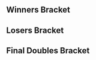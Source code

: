 {{DISPLAYTITLE:Kings of the North V: Doubles Bracket}}{{tabs static
|name1=Overview
|link1=Kings of the North/V
|name2=Singles Bracket
|link2=Kings of the North/V/Singles Bracket
|name3=Doubles Bracket
|link3=Kings of the North/V/Doubles Bracket
|This=3
}}
==Winners Bracket==
{{64DEDoublesWBracketA
|column-width=160
<!-- ROUND 1 -->
|r1m1t1p1=Prince Abu |r1m1t1p1flag=us
|r1m1t1p2=Professor Pro |r1m1t1p2flag=gb |r1m1t1score={{win}}
|r1m1t2p1=Bye |r1m1t2p1flag=
|r1m1t2p2=Bye |r1m1t2p2flag= |r1m1t2score=
|r1m1win=1

|r1m2t1p1=Quigs |r1m2t1p1flag=us
|r1m2t1p2=JamTheMaster |r1m2t1p2flag=us |r1m2t1score=0
|r1m2t2p1=Yankee |r1m2t2p1flag=us
|r1m2t2p2=Mattan |r1m2t2p2flag=us |r1m2t2score=2
|r1m2win=2

|r1m3t1p1=Hatboss |r1m3t1p1flag=us
|r1m3t1p2=Dairy |r1m3t1p2flag=us |r1m3t1score=2
|r1m3t2p1=Dickey |r1m3t2p1flag=us
|r1m3t2p2=JLF |r1m3t2p2flag=us |r1m3t2score=0
|r1m3win=1

|r1m4t1p1=Maverick |r1m4t1p1flag=us
|r1m4t1p2=Halkettraz |r1m4t1p2flag=us |r1m4t1score={{win}}
|r1m4t2p1=anabanana |r1m4t2p1flag=us
|r1m4t2p2=Goya Beans X |r1m4t2p2flag=us |r1m4t2score=DQ
|r1m4win=1

|r1m5t1p1=Mundungu |r1m5t1p1flag=us
|r1m5t1p2=peaches |r1m5t1p2flag=us |r1m5t1score={{win}}
|r1m5t2p1=Bye |r1m5t2p1flag=
|r1m5t2p2=Bye |r1m5t2p2flag= |r1m5t2score=
|r1m5win=1

|r1m6t1p1=CrossfadingRage |r1m6t1p1flag=us
|r1m6t1p2=Dannx |r1m6t1p2flag=us |r1m6t1score=2
|r1m6t2p1=Griff The Jiff |r1m6t2p1flag=us
|r1m6t2p2=PizzaProp |r1m6t2p2flag=us |r1m6t2score=0
|r1m6win=1

|r1m7t1p1=Hyunnies |r1m7t1p1flag=us
|r1m7t1p2=Eggy |r1m7t1p2flag=us |r1m7t1score={{win}}
|r1m7t2p1=Bye |r1m7t2p1flag=
|r1m7t2p2=Bye |r1m7t2p2flag= |r1m7t2score=
|r1m7win=1

|r1m8t1p1=Ferriswheel |r1m8t1p1flag=us
|r1m8t1p2=Fooly |r1m8t1p2flag=us |r1m8t1score=DQ
|r1m8t2p1=Tobi |r1m8t2p1flag=us
|r1m8t2p2=Condor |r1m8t2p2flag=us |r1m8t2score={{win}}
|r1m8win=2

|r1m9t1p1=Triple R |r1m9t1p1flag=us
|r1m9t1p2=AbsentPage |r1m9t1p2flag=us |r1m9t1score={{win}}
|r1m9t2p1=Bye |r1m9t2p1flag=
|r1m9t2p2=Bye |r1m9t2p2flag= |r1m9t2score=
|r1m9win=1

|r1m10t1p1=Gerby |r1m10t1p1flag=us
|r1m10t1p2=Moros |r1m10t1p2flag=us |r1m10t1score=0
|r1m10t2p1=Jobes |r1m10t2p1flag=us
|r1m10t2p2=BPhan |r1m10t2p2flag=us |r1m10t2score=2
|r1m10win=2

|r1m11t1p1=Jon$ |r1m11t1p1flag=us
|r1m11t1p2=Marriott Moy |r1m11t1p2flag=us |r1m11t1score=2
|r1m11t2p1=Free Inui |r1m11t2p1flag=us
|r1m11t2p2=Jorge |r1m11t2p2flag=us |r1m11t2score=1
|r1m11win=1

|r1m12t1p1=Flashburn 117 |r1m12t1p1flag=us
|r1m12t1p2=ZiG |r1m12t1p2flag=us |r1m12t1score=0
|r1m12t2p1=G1ft v2.0 |r1m12t2p1flag=us
|r1m12t2p2=FoxCapacitor |r1m12t2p2flag=us |r1m12t2score=2
|r1m12win=2

|r1m13t1p1=Scythe |r1m13t1p1flag=us
|r1m13t1p2=Sago |r1m13t1p2flag=us |r1m13t1score={{win}}
|r1m13t2p1=Bye |r1m13t2p1flag=
|r1m13t2p2=Bye |r1m13t2p2flag= |r1m13t2score=
|r1m13win=1

|r1m14t1p1=Danil |r1m14t1p1flag=us
|r1m14t1p2=Poskii |r1m14t1p2flag=us |r1m14t1score=0
|r1m14t2p1=mattmog |r1m14t2p1flag=us
|r1m14t2p2=100 Grand |r1m14t2p2flag=us |r1m14t2score=2
|r1m14win=2

|r1m15t1p1=Nox |r1m15t1p1flag=us
|r1m15t1p2=Jacky |r1m15t1p2flag=us |r1m15t1score=2
|r1m15t2p1=Omen |r1m15t2p1flag=us
|r1m15t2p2=Orange |r1m15t2p2flag=us |r1m15t2score=1
|r1m15win=1

|r1m16t1p1=Ellis |r1m16t1p1flag=us
|r1m16t1p2=DER_HUND |r1m16t1p2flag=us |r1m16t1score=2
|r1m16t2p1=Fluffyowl |r1m16t2p1flag=us
|r1m16t2p2=Dooma |r1m16t2p2flag=us |r1m16t2score=0
|r1m16win=1

|r1m17t1p1=Kels |r1m17t1p1flag=us
|r1m17t1p2=Vro |r1m17t1p2flag=us |r1m17t1score={{win}}
|r1m17t2p1=Bye |r1m17t2p1flag=
|r1m17t2p2=Bye |r1m17t2p2flag= |r1m17t2score=
|r1m17win=1

|r1m18t1p1=4Nia |r1m18t1p1flag=us
|r1m18t1p2=Triple3eres |r1m18t1p2flag= |r1m18t1score=0
|r1m18t2p1=ALLPR0 |r1m18t2p1flag=us
|r1m18t2p2=The1stSon |r1m18t2p2flag=us |r1m18t2score=2
|r1m18win=2

|r1m19t1p1=Butt Zone |r1m19t1p1flag=us
|r1m19t1p2=Fluid |r1m19t1p2flag=us |r1m19t1score=2
|r1m19t2p1=Red Ryu |r1m19t2p1flag=us
|r1m19t2p2=Nuhuh |r1m19t2p2flag=us |r1m19t2score=0
|r1m19win=1

|r1m20t1p1=High-C |r1m20t1p1flag=us
|r1m20t1p2=ASL |r1m20t1p2flag=us |r1m20t1score=2
|r1m20t2p1=Hasu |r1m20t2p1flag=us
|r1m20t2p2=Books |r1m20t2p2flag=us |r1m20t2score=0
|r1m20win=1

|r1m21t1p1=Knubs. |r1m21t1p1flag=us
|r1m21t1p2=Azzu |r1m21t1p2flag=us |r1m21t1score={{win}}
|r1m21t2p1=Bye |r1m21t2p1flag=
|r1m21t2p2=Bye |r1m21t2p2flag= |r1m21t2score=
|r1m21win=1

|r1m22t1p1=ThisSideDown |r1m22t1p1flag=us
|r1m22t1p2=Grasshoppa |r1m22t1p2flag=us |r1m22t1score=2
|r1m22t2p1=Kendrick |r1m22t2p1flag=us
|r1m22t2p2=Zen |r1m22t2p2flag=us |r1m22t2score=0
|r1m22win=1

|r1m23t1p1=Sveet |r1m23t1p1flag=us
|r1m23t1p2=Hindawg |r1m23t1p2flag=us |r1m23t1score=2
|r1m23t2p1=Spence |r1m23t2p1flag=us
|r1m23t2p2=Simple |r1m23t2p2flag=us |r1m23t2score=0
|r1m23win=1

|r1m24t1p1=Gundersen |r1m24t1p1flag=us
|r1m24t1p2=Deegs |r1m24t1p2flag=us |r1m24t1score=2
|r1m24t2p1=SuperMrJMT |r1m24t2p1flag=us
|r1m24t2p2=Pvtches |r1m24t2p2flag=us |r1m24t2score=0
|r1m24win=1

|r1m25t1p1=Drephen |r1m25t1p1flag=us
|r1m25t1p2=ORLY |r1m25t1p2flag=us |r1m25t1score={{win}}
|r1m25t2p1=Bye |r1m25t2p1flag=
|r1m25t2p2=Bye |r1m25t2p2flag= |r1m25t2score=
|r1m25win=1

|r1m26t1p1=Mo$ |r1m26t1p1flag=us
|r1m26t1p2=The Almighty |r1m26t1p2flag=us |r1m26t1score=2
|r1m26t2p1=Red Sheik |r1m26t2p1flag=us
|r1m26t2p2=Bambi |r1m26t2p2flag=us |r1m26t2score=0
|r1m26win=1

|r1m27t1p1=Dirtboy |r1m27t1p1flag=us
|r1m27t1p2=Lucy |r1m27t1p2flag=us |r1m27t1score=2
|r1m27t2p1=Deuceswild21 |r1m27t2p1flag=us
|r1m27t2p2=ChickenNuggetz |r1m27t2p2flag=us |r1m27t2score=0
|r1m27win=1

|r1m28t1p1=Cube |r1m28t1p1flag=us
|r1m28t1p2=Quaz |r1m28t1p2flag=us |r1m28t1score=2
|r1m28t2p1=Poonpounder |r1m28t2p1flag=us
|r1m28t2p2=CBG |r1m28t2p2flag=us |r1m28t2score=0
|r1m28win=1

|r1m29t1p1=MT |r1m29t1p1flag=us
|r1m29t1p2=Jozi |r1m29t1p2flag=us |r1m29t1score={{win}}
|r1m29t2p1=Bye |r1m29t2p1flag=
|r1m29t2p2=Bye |r1m29t2p2flag= |r1m29t2score=
|r1m29win=1

|r1m30t1p1=Unsure |r1m30t1p1flag=us
|r1m30t1p2=Buttons |r1m30t1p2flag=us |r1m30t1score=2
|r1m30t2p1=Rappster |r1m30t2p1flag=us
|r1m30t2p2=JimBob |r1m30t2p2flag=us |r1m30t2score=0
|r1m30win=1

|r1m31t1p1=Blendtec |r1m31t1p1flag=us
|r1m31t1p2=shabo |r1m31t1p2flag=us |r1m31t1score=2
|r1m31t2p1=Bevan |r1m31t2p1flag=us
|r1m31t2p2=Yeet |r1m31t2p2flag=us |r1m31t2score=0
|r1m31win=1

|r1m32t1p1=Sothe |r1m32t1p1flag=us
|r1m32t1p2=Zeal |r1m32t1p2flag=us |r1m32t1score=2
|r1m32t2p1=Rannulf |r1m32t2p1flag=us
|r1m32t2p2=MrAmoon |r1m32t2p2flag=us |r1m32t2score=1
|r1m32win=1

<!-- ROUND 2 -->
|r2m1t1p1=Prince Abu |r2m1t1p1flag=us
|r2m1t1p2=Professor Pro |r2m1t1p2flag=gb |r2m1t1score=2
|r2m1t2p1=Yankee |r2m1t2p1flag=us
|r2m1t2p2=Mattan |r2m1t2p2flag=us |r2m1t2score=0
|r2m1win=1
|r2m1t1p1char1=jigglypuff |r2m1t1p1stock1=2 |r2m1t1p2char1=fox |r2m1t1p2stock1=2
|r2m1t2p1char1=fox |r2m1t2p1stock1=0 |r2m1t2p2char1=ganon |r2m1t2p2stock1=0 |r2m1win1=1 |r2m1stage1=Pokémon Stadium
|r2m1t1p1char2=jigglypuff |r2m1t1p1stock2=1 |r2m1t1p2char2=fox |r2m1t1p2stock2=2
|r2m1t2p1char2=fox |r2m1t2p1stock2=0 |r2m1t2p2char2=ganon |r2m1t2p2stock2=0 |r2m1win2=1 |r2m1stage2=Final Destination
|r2m1details={{BracketMatchDetails|preview=|lrthread=|interview=|recap=|comment=|live=|vod=https://youtu.be/P4opoGp56OA}}

|r2m2t1p1=Hatboss |r2m2t1p1flag=us
|r2m2t1p2=Dairy |r2m2t1p2flag=us |r2m2t1score=2
|r2m2t2p1=Maverick |r2m2t2p1flag=us
|r2m2t2p2=Halkettraz |r2m2t2p2flag=us |r2m2t2score=1
|r2m2win=1

|r2m3t1p1=Mundungu |r2m3t1p1flag=us
|r2m3t1p2=peaches |r2m3t1p2flag=us |r2m3t1score=0
|r2m3t2p1=CrossfadingRage |r2m3t2p1flag=us
|r2m3t2p2=Dannx |r2m3t2p2flag=us |r2m3t2score=2
|r2m3win=2

|r2m4t1p1=Hyunnies |r2m4t1p1flag=us
|r2m4t1p2=Eggy |r2m4t1p2flag=us |r2m4t1score=DQ
|r2m4t2p1=Tobi |r2m4t2p1flag=us
|r2m4t2p2=Condor |r2m4t2p2flag=us |r2m4t2score={{win}}
|r2m4win=2

|r2m5t1p1=Triple R |r2m5t1p1flag=us
|r2m5t1p2=AbsentPage |r2m5t1p2flag=us |r2m5t1score=2
|r2m5t2p1=Jobes |r2m5t2p1flag=us
|r2m5t2p2=BPhan |r2m5t2p2flag=us |r2m5t2score=0
|r2m5win=1

|r2m6t1p1=Jon$ |r2m6t1p1flag=us
|r2m6t1p2=Marriott Moy |r2m6t1p2flag=us |r2m6t1score=1
|r2m6t2p1=G1ft v2.0 |r2m6t2p1flag=us
|r2m6t2p2=FoxCapacitor |r2m6t2p2flag=us |r2m6t2score=2
|r2m6win=2

|r2m7t1p1=Scythe |r2m7t1p1flag=us
|r2m7t1p2=Sago |r2m7t1p2flag=us |r2m7t1score=2
|r2m7t2p1=mattmog |r2m7t2p1flag=us
|r2m7t2p2=100 Grand |r2m7t2p2flag=us |r2m7t2score=0
|r2m7win=1

|r2m8t1p1=Nox |r2m8t1p1flag=us
|r2m8t1p2=Jacky |r2m8t1p2flag=us |r2m8t1score=2
|r2m8t2p1=Ellis |r2m8t2p1flag=us
|r2m8t2p2=DER_HUND |r2m8t2p2flag=us |r2m8t2score=1
|r2m8win=1

|r2m9t1p1=Kels |r2m9t1p1flag=us
|r2m9t1p2=Vro |r2m9t1p2flag=us |r2m9t1score=2
|r2m9t2p1=ALLPR0 |r2m9t2p1flag=us
|r2m9t2p2=The1stSon |r2m9t2p2flag=us |r2m9t2score=0
|r2m9win=1

|r2m10t1p1=Butt Zone |r2m10t1p1flag=us
|r2m10t1p2=Fluid |r2m10t1p2flag=us |r2m10t1score=2
|r2m10t2p1=High-C |r2m10t2p1flag=us
|r2m10t2p2=ASL |r2m10t2p2flag=us |r2m10t2score=1
|r2m10win=1

|r2m11t1p1=Knubs. |r2m11t1p1flag=us
|r2m11t1p2=Azzu |r2m11t1p2flag=us |r2m11t1score=2
|r2m11t2p1=ThisSideDown |r2m11t2p1flag=us
|r2m11t2p2=Grasshoppa |r2m11t2p2flag=us |r2m11t2score=1
|r2m11win=1

|r2m12t1p1=Sveet |r2m12t1p1flag=us
|r2m12t1p2=Hindawg |r2m12t1p2flag=us |r2m12t1score=1
|r2m12t2p1=Gundersen |r2m12t2p1flag=us
|r2m12t2p2=Deegs |r2m12t2p2flag=us |r2m12t2score=2
|r2m12win=2

|r2m13t1p1=Drephen |r2m13t1p1flag=us
|r2m13t1p2=ORLY |r2m13t1p2flag=us |r2m13t1score=2
|r2m13t2p1=Mo$ |r2m13t2p1flag=us
|r2m13t2p2=The Almighty |r2m13t2p2flag=us |r2m13t2score=0
|r2m13win=1

|r2m14t1p1=Dirtboy |r2m14t1p1flag=us
|r2m14t1p2=Lucy |r2m14t1p2flag=us |r2m14t1score=2
|r2m14t2p1=Cube |r2m14t2p1flag=us
|r2m14t2p2=Quaz |r2m14t2p2flag=us |r2m14t2score=1
|r2m14win=1

|r2m15t1p1=MT |r2m15t1p1flag=us
|r2m15t1p2=Jozi |r2m15t1p2flag=us |r2m15t1score=2
|r2m15t2p1=Unsure |r2m15t2p1flag=us
|r2m15t2p2=Buttons |r2m15t2p2flag=us |r2m15t2score=0
|r2m15win=1

|r2m16t1p1=Blendtec |r2m16t1p1flag=us
|r2m16t1p2=shabo |r2m16t1p2flag=us |r2m16t1score=1
|r2m16t2p1=Sothe |r2m16t2p1flag=us
|r2m16t2p2=Zeal |r2m16t2p2flag=us |r2m16t2score=2
|r2m16win=2

<!-- ROUND 3 -->
|r3m1t1p1=Prince Abu |r3m1t1p1flag=us
|r3m1t1p2=Professor Pro |r3m1t1p2flag=gb |r3m1t1score=2
|r3m1t2p1=Hatboss |r3m1t2p1flag=us
|r3m1t2p2=Dairy |r3m1t2p2flag=us |r3m1t2score=0
|r3m1win=1
|r3m1t1p1char1=jigglypuff |r3m1t1p1stock1=2 |r3m1t1p2char1=fox |r3m1t1p2stock1=2
|r3m1t2p1char1=jigglypuff |r3m1t2p1stock1=0 |r3m1t2p2char1=jigglypuff |r3m1t2p2stock1=0 |r3m1win1=1 |r3m1stage1=Final Destination
|r3m1t1p1char2=jigglypuff |r3m1t1p1stock2=1 |r3m1t1p2char2=fox |r3m1t1p2stock2=1
|r3m1t2p1char2=zelda |r3m1t2p1stock2=0 |r3m1t2p2char2=jigglypuff |r3m1t2p2stock2=0 |r3m1win2=1 |r3m1stage2=Yoshi's Story
|r3m1details={{BracketMatchDetails|preview=|lrthread=|interview=|recap=|comment=|live=|vod=https://youtu.be/tpyZ4kTziks}}

|r3m2t1p1=CrossfadingRage |r3m2t1p1flag=us
|r3m2t1p2=Dannx |r3m2t1p2flag=us |r3m2t1score=2
|r3m2t2p1=Tobi |r3m2t2p1flag=us
|r3m2t2p2=Condor |r3m2t2p2flag=us |r3m2t2score=0
|r3m2win=1


|r3m3t1p1=Triple R |r3m3t1p1flag=us
|r3m3t1p2=AbsentPage |r3m3t1p2flag=us |r3m3t1score=2
|r3m3t2p1=G1ft v2.0 |r3m3t2p1flag=us
|r3m3t2p2=FoxCapacitor |r3m3t2p2flag=us |r3m3t2score=0
|r3m3win=1

|r3m4t1p1=Scythe |r3m4t1p1flag=us
|r3m4t1p2=Sago |r3m4t1p2flag=us |r3m4t1score=2
|r3m4t2p1=Nox |r3m4t2p1flag=us
|r3m4t2p2=Jacky |r3m4t2p2flag=us |r3m4t2score=1
|r3m4win=1
|r3m4t1p1char1=fox |r3m4t1p1stock1=0 |r3m4t1p2char1=marth |r3m4t1p2stock1=0
|r3m4t2p1char1=cf |r3m4t2p1stock1=1 |r3m4t2p2char1=jigglypuff |r3m4t2p2stock1=1 |r3m4win1=2 |r3m4stage1=Final Destination
|r3m4t1p1char2=fox |r3m4t1p1stock2=1 |r3m4t1p2char2=marth |r3m4t1p2stock2=2
|r3m4t2p1char2=cf |r3m4t2p1stock2=0 |r3m4t2p2char2=jigglypuff |r3m4t2p2stock2=0 |r3m4win2=1 |r3m4stage2=Pokémon Stadium
|r3m4t1p1char3=fox |r3m4t1p1stock3=1 |r3m4t1p2char3=marth |r3m4t1p2stock3=1
|r3m4t2p1char3=cf |r3m4t2p1stock3=0 |r3m4t2p2char3=jigglypuff |r3m4t2p2stock3=0 |r3m4win3=1 |r3m4stage3=Battlefield
|r3m4details={{BracketMatchDetails|preview=|lrthread=|interview=|recap=|comment=|live=|vod=https://youtu.be/qvMMOODBOyQ}}

|r3m5t1p1=Kels |r3m5t1p1flag=us
|r3m5t1p2=Vro |r3m5t1p2flag=us |r3m5t1score=2
|r3m5t2p1=Butt Zone |r3m5t2p1flag=us
|r3m5t2p2=Fluid |r3m5t2p2flag=us |r3m5t2score=0
|r3m5win=1
|r3m5t1p1char1=sheik |r3m5t1p1stock1=2 |r3m5t1p2char1=marth |r3m5t1p2stock1=2
|r3m5t2p1char1=marth |r3m5t2p1stock1=0 |r3m5t2p2char1=fox |r3m5t2p2stock1=0 |r3m5win1=1 |r3m5stage1=Battlefield
|r3m5t1p1char2=sheik |r3m5t1p1stock2=2 |r3m5t1p2char2=marth |r3m5t1p2stock2=1
|r3m5t2p1char2=marth |r3m5t2p1stock2=0 |r3m5t2p2char2=fox |r3m5t2p2stock2=0 |r3m5win2=1 |r3m5stage2=Pokémon Stadium
|r3m5details={{BracketMatchDetails|preview=|lrthread=|interview=|recap=|comment=|live=|vod=https://youtu.be/w_ywBBur3QE}}

|r3m6t1p1=Knubs. |r3m6t1p1flag=us
|r3m6t1p2=Azzu |r3m6t1p2flag=us |r3m6t1score=2
|r3m6t2p1=Gundersen |r3m6t2p1flag=us
|r3m6t2p2=Deegs |r3m6t2p2flag=us |r3m6t2score=0
|r3m6win=1
|r3m6t1p1char1=fox |r3m6t1p1stock1=1 |r3m6t1p2char1=luigi |r3m6t1p2stock1=1
|r3m6t2p1char1=sheik |r3m6t2p1stock1=0 |r3m6t2p2char1=ic |r3m6t2p2stock1=0 |r3m6win1=1 |r3m6stage1=Battlefield
|r3m6t1p1char2=fox |r3m6t1p1stock2=2 |r3m6t1p2char2=luigi |r3m6t1p2stock2=1
|r3m6t2p1char2=sheik |r3m6t2p1stock2=0 |r3m6t2p2char2=ic |r3m6t2p2stock2=0 |r3m6win2=1 |r3m6stage2=Yoshi's Story
|r3m6details={{BracketMatchDetails|preview=|lrthread=|interview=|recap=|comment=|live=|vod=https://youtu.be/x2_tGH_UxMs}}

|r3m7t1p1=Drephen |r3m7t1p1flag=us
|r3m7t1p2=ORLY |r3m7t1p2flag=us |r3m7t1score=2
|r3m7t2p1=Dirtboy |r3m7t2p1flag=us
|r3m7t2p2=Lucy |r3m7t2p2flag=us |r3m7t2score=0
|r3m7win=1

|r3m8t1p1=MT |r3m8t1p1flag=us
|r3m8t1p2=Jozi |r3m8t1p2flag=us |r3m8t1score=2
|r3m8t2p1=Sothe |r3m8t2p1flag=us
|r3m8t2p2=Zeal |r3m8t2p2flag=us |r3m8t2score=0
|r3m8win=1

<!-- ROUND 4 -->
|r4m1t1p1=Prince Abu |r4m1t1p1flag=us
|r4m1t1p2=Professor Pro |r4m1t1p2flag=gb |r4m1t1score=2
|r4m1t2p1=CrossfadingRage |r4m1t2p1flag=us
|r4m1t2p2=Dannx |r4m1t2p2flag=us |r4m1t2score=1
|r4m1win=1
|r4m1t1p1char1=jigglypuff |r4m1t1p1stock1=0 |r4m1t1p2char1=fox |r4m1t1p2stock1=0
|r4m1t2p1char1=fox |r4m1t2p1stock1=1 |r4m1t2p2char1=sheik |r4m1t2p2stock1=0 |r4m1win1=2 |r4m1stage1=Pokémon Stadium
|r4m1t1p1char2=jigglypuff |r4m1t1p1stock2=3 |r4m1t1p2char2=fox |r4m1t1p2stock2=1
|r4m1t2p1char2=fox |r4m1t2p1stock2=0 |r4m1t2p2char2=sheik |r4m1t2p2stock2=0 |r4m1win2=1 |r4m1stage2=Final Destination
|r4m1t1p1char3=jigglypuff |r4m1t1p1stock3=3 |r4m1t1p2char3=fox |r4m1t1p2stock3=2
|r4m1t2p1char3=fox |r4m1t2p1stock3=0 |r4m1t2p2char3=sheik |r4m1t2p2stock3=0 |r4m1win3=1 |r4m1stage3=Battlefield
|r4m1details={{BracketMatchDetails|preview=|lrthread=|interview=|recap=|comment=|live=|vod=https://youtu.be/1MRcuMueG_8}}

|r4m2t1p1=Drephen |r4m2t1p1flag=us
|r4m2t1p2=ORLY |r4m2t1p2flag=us |r4m2t1score=2
|r4m2t2p1=MT |r4m2t2p1flag=us
|r4m2t2p2=Jozi |r4m2t2p2flag=us |r4m2t2score=0
|r4m2win=1

|r4m3t1p1=Triple R |r4m3t1p1flag=us
|r4m3t1p2=AbsentPage |r4m3t1p2flag=us |r4m3t1score=0
|r4m3t2p1=Scythe |r4m3t2p1flag=us
|r4m3t2p2=Sago |r4m3t2p2flag=us |r4m3t2score=2
|r4m3win=2
|r4m3t1p1char1=kirby |r4m3t1p1stock1=0 |r4m3t1p2char1=fox |r4m3t1p2stock1=0
|r4m3t2p1char1=fox |r4m3t2p1stock1=1 |r4m3t2p2char1=marth |r4m3t2p2stock1=1 |r4m3win1=2 |r4m3stage1=Yoshi's Story
|r4m3t1p1char2=kirby |r4m3t1p1stock2=0 |r4m3t1p2char2=fox |r4m3t1p2stock2=0
|r4m3t2p1char2=fox |r4m3t2p1stock2=2 |r4m3t2p2char2=marth |r4m3t2p2stock2=3 |r4m3win2=2 |r4m3stage2=Battlefield
|r4m3details={{BracketMatchDetails|preview=|lrthread=|interview=|recap=|comment=|live=|vod=https://youtu.be/VeSoBFycV3U}}

|r4m4t1p1=Kels |r4m4t1p1flag=us
|r4m4t1p2=Vro |r4m4t1p2flag=us |r4m4t1score=2
|r4m4t2p1=Knubs. |r4m4t2p1flag=us
|r4m4t2p2=Azzu |r4m4t2p2flag=us |r4m4t2score=1
|r4m4win=1
|r4m4t1p1char1=sheik |r4m4t1p1stock1=0 |r4m4t1p2char1=marth |r4m4t1p2stock1=0
|r4m4t2p1char1=fox |r4m4t2p1stock1=2 |r4m4t2p2char1=luigi |r4m4t2p2stock1=1 |r4m4win1=2 |r4m4stage1=Battlefield
|r4m4t1p1char2=fox |r4m4t1p1stock2=2 |r4m4t1p2char2=marth |r4m4t1p2stock2=1
|r4m4t2p1char2=fox |r4m4t2p1stock2=0 |r4m4t2p2char2=luigi |r4m4t2p2stock2=0 |r4m4win2=1 |r4m4stage2=Pokémon Stadium
|r4m4t1p1char3=fox |r4m4t1p1stock3=2 |r4m4t1p2char3=marth |r4m4t1p2stock3=1
|r4m4t2p1char3=falco |r4m4t2p1stock3=0 |r4m4t2p2char3=luigi |r4m4t2p2stock3=0 |r4m4win3=1 |r4m4stage3=Final Destination
|r4m4details={{BracketMatchDetails|preview=|lrthread=|interview=|recap=|comment=|live=|vod=https://youtu.be/WsCvtM2yQGU}}

<!-- ROUND 5 -->
|r5m1t1p1=Prince Abu |r5m1t1p1flag=us
|r5m1t1p2=Professor Pro |r5m1t1p2flag=gb |r5m1t1score=3
|r5m1t2p1=Drephen |r5m1t2p1flag=us
|r5m1t2p2=ORLY |r5m1t2p2flag=us |r5m1t2score=0
|r5m1win=1
|r5m1t1p1char1=jigglypuff |r5m1t1p1stock1=3 |r5m1t1p2char1=fox |r5m1t1p2stock1=1
|r5m1t2p1char1=sheik |r5m1t2p1stock1=0 |r5m1t2p2char1=cf |r5m1t2p2stock1=0 |r5m1win1=1 |r5m1stage1=Battlefield
|r5m1t1p1char2=jigglypuff |r5m1t1p1stock2=2 |r5m1t1p2char2=fox |r5m1t1p2stock2=1
|r5m1t2p1char2=sheik |r5m1t2p1stock2=0 |r5m1t2p2char2=cf |r5m1t2p2stock2=0 |r5m1win2=1 |r5m1stage2=Yoshi's Story
|r5m1t1p1char3=jigglypuff |r5m1t1p1stock3=2 |r5m1t1p2char3=fox |r5m1t1p2stock3=1
|r5m1t2p1char3=sheik |r5m1t2p1stock3=0 |r5m1t2p2char3=cf |r5m1t2p2stock3=0 |r5m1win3=1 |r5m1stage3=Yoshi's Story
|r5m1details={{BracketMatchDetails|preview=|lrthread=|interview=|recap=|comment=|live=|vod=https://youtu.be/b1b0riSsUPo}}

|r5m2t1p1=Scythe |r5m2t1p1flag=us
|r5m2t1p2=Sago |r5m2t1p2flag=us |r5m2t1score=3
|r5m2t2p1=Kels |r5m2t2p1flag=us
|r5m2t2p2=Vro |r5m2t2p2flag=us |r5m2t2score=2
|r5m2win=1
|r5m2t1p1char1=fox |r5m2t1p1stock1=0 |r5m2t1p2char1=marth |r5m2t1p2stock1=0
|r5m2t2p1char1=falco |r5m2t2p1stock1=1 |r5m2t2p2char1=marth |r5m2t2p2stock1=2 |r5m2win1=2 |r5m2stage1=Final Destination
|r5m2t1p1char2=fox |r5m2t1p1stock2=1 |r5m2t1p2char2=marth |r5m2t1p2stock2=1
|r5m2t2p1char2=falco |r5m2t2p1stock2=0 |r5m2t2p2char2=marth |r5m2t2p2stock2=0 |r5m2win2=1 |r5m2stage2=Yoshi's Story
|r5m2t1p1char3=fox |r5m2t1p1stock3=1 |r5m2t1p2char3=marth |r5m2t1p2stock3=1
|r5m2t2p1char3=falco |r5m2t2p1stock3=0 |r5m2t2p2char3=marth |r5m2t2p2stock3=0 |r5m2win3=1 |r5m2stage3=Battlefield
|r5m2t1p1char4=fox |r5m2t1p1stock4=0 |r5m2t1p2char4=marth |r5m2t1p2stock4=0
|r5m2t2p1char4=fox |r5m2t2p1stock4=1 |r5m2t2p2char4=marth |r5m2t2p2stock4=1 |r5m2win4=2 |r5m2stage4=Battlefield
|r5m2t1p1char5=fox |r5m2t1p1stock5=1 |r5m2t1p2char5=marth |r5m2t1p2stock5=2
|r5m2t2p1char5=fox |r5m2t2p1stock5=0 |r5m2t2p2char5=marth |r5m2t2p2stock5=0 |r5m2win5=1 |r5m2stage5=Pokémon Stadium
|r5m2details={{BracketMatchDetails|preview=|lrthread=|interview=|recap=|comment=|live=|vod=https://youtu.be/uDxFsjN6p-Q}}
}}
==Losers Bracket==
{{64DEDoublesLBracketA
|column-width=160

<!-- ROUND 1 -->
|l1m1t1p1=Bye |l1m1t1p1flag=
|l1m1t1p2=Bye |l1m1t1p2flag= |l1m1t1score=
|l1m1t2p1=Quigs |l1m1t2p1flag=us
|l1m1t2p2=JamTheMaster |l1m1t2p2flag=us |l1m1t2score={{win}}
|l1m1win=2

|l1m2t1p1=Dickey |l1m2t1p1flag=us
|l1m2t1p2=JLF |l1m2t1p2flag=us |l1m2t1score={{win}}
|l1m2t2p1=anabanana |l1m2t2p1flag=us
|l1m2t2p2=Goya Beans X |l1m2t2p2flag=us |l1m2t2score=DQ
|l1m2win=1

|l1m3t1p1=Bye |l1m3t1p1flag=
|l1m3t1p2=Bye |l1m3t1p2flag= |l1m3t1score=
|l1m3t2p1=Griff The Jiff |l1m3t2p1flag=us
|l1m3t2p2=PizzaProp |l1m3t2p2flag=us |l1m3t2score={{win}}
|l1m3win=2

|l1m4t1p1=Bye |l1m4t1p1flag=
|l1m4t1p2=Bye |l1m4t1p2flag= |l1m4t1score=
|l1m4t2p1=Ferriswheel |l1m4t2p1flag=us
|l1m4t2p2=Fooly |l1m4t2p2flag=us |l1m4t2score={{win}}
|l1m4win=2

|l1m5t1p1=Bye |l1m5t1p1flag=
|l1m5t1p2=Bye |l1m5t1p2flag= |l1m5t1score=
|l1m5t2p1=Red Sheik |l1m5t2p1flag=us
|l1m5t2p2=Bambi |l1m5t2p2flag=us |l1m5t2score={{win}}
|l1m5win=2

|l1m6t1p1=Deuceswild21 |l1m6t1p1flag=us
|l1m6t1p2=ChickenNuggetz |l1m6t1p2flag=us |l1m6t1score=0
|l1m6t2p1=Poonpounder |l1m6t2p1flag=us
|l1m6t2p2=CBG |l1m6t2p2flag=us |l1m6t2score=2
|l1m6win=2

|l1m7t1p1=Bye |l1m7t1p1flag=
|l1m7t1p2=Bye |l1m7t1p2flag= |l1m7t1score=
|l1m7t2p1=Rappster |l1m7t2p1flag=us
|l1m7t2p2=JimBob |l1m7t2p2flag=us |l1m7t2score={{win}}
|l1m7win=2

|l1m8t1p1=Bevan |l1m8t1p1flag=us
|l1m8t1p2=Yeet |l1m8t1p2flag=us |l1m8t1score=1
|l1m8t2p1=Rannulf |l1m8t2p1flag=us
|l1m8t2p2=MrAmoon |l1m8t2p2flag=us |l1m8t2score=2
|l1m8win=2

|l1m9t1p1=Bye |l1m9t1p1flag=
|l1m9t1p2=Bye |l1m9t1p2flag= |l1m9t1score=
|l1m9t2p1=Gerby |l1m9t2p1flag=us
|l1m9t2p2=Moros |l1m9t2p2flag=us |l1m9t2score={{win}}
|l1m9win=2

|l1m10t1p1=Free Inui |l1m10t1p1flag=us
|l1m10t1p2=Jorge |l1m10t1p2flag=us |l1m10t1score=2
|l1m10t2p1=Flashburn 117 |l1m10t2p1flag=us
|l1m10t2p2=ZiG |l1m10t2p2flag=us |l1m10t2score=0
|l1m10win=1

|l1m11t1p1=Bye |l1m11t1p1flag=
|l1m11t1p2=Bye |l1m11t1p2flag= |l1m11t1score=
|l1m11t2p1=Danil |l1m11t2p1flag=us
|l1m11t2p2=Poskii |l1m11t2p2flag=us |l1m11t2score={{win}}
|l1m11win=2

|l1m12t1p1=Omen |l1m12t1p1flag=us
|l1m12t1p2=Orange |l1m12t1p2flag=us |l1m12t1score=2
|l1m12t2p1=Fluffyowl |l1m12t2p1flag=us
|l1m12t2p2=Dooma |l1m12t2p2flag=us |l1m12t2score=0
|l1m12win=1

|l1m13t1p1=Bye |l1m13t1p1flag=
|l1m13t1p2=Bye |l1m13t1p2flag= |l1m13t1score=
|l1m13t2p1=4Nia |l1m13t2p1flag=us
|l1m13t2p2=Triple3eres |l1m13t2p2flag= |l1m13t2score={{win}}
|l1m13win=2

|l1m14t1p1=Red Ryu |l1m14t1p1flag=us
|l1m14t1p2=Nuhuh |l1m14t1p2flag=us |l1m14t1score=2
|l1m14t2p1=Hasu |l1m14t2p1flag=us
|l1m14t2p2=Books |l1m14t2p2flag=us |l1m14t2score=1
|l1m14win=1

|l1m15t1p1=Bye |l1m15t1p1flag=
|l1m15t1p2=Bye |l1m15t1p2flag= |l1m15t1score=
|l1m15t2p1=Kendrick |l1m15t2p1flag=us
|l1m15t2p2=Zen |l1m15t2p2flag=us |l1m15t2score={{win}}
|l1m15win=2

|l1m16t1p1=Spence |l1m16t1p1flag=us
|l1m16t1p2=Simple |l1m16t1p2flag=us |l1m16t1score=2
|l1m16t2p1=SuperMrJMT |l1m16t2p1flag=us
|l1m16t2p2=Pvtches |l1m16t2p2flag=us |l1m16t2score=0
|l1m16win=1

<!-- ROUND 2 -->
|l2m1t1p1=Blendtec |l2m1t1p1flag=us
|l2m1t1p2=shabo |l2m1t1p2flag=us |l2m1t1score=2
|l2m1t2p1=Quigs |l2m1t2p1flag=us
|l2m1t2p2=JamTheMaster |l2m1t2p2flag=us |l2m1t2score=0
|l2m1win=1

|l2m2t1p1=Unsure |l2m2t1p1flag=us
|l2m2t1p2=Buttons |l2m2t1p2flag=us |l2m2t1score=2
|l2m2t2p1=Dickey |l2m2t2p1flag=us
|l2m2t2p2=JLF |l2m2t2p2flag=us |l2m2t2score=0
|l2m2win=1

|l2m3t1p1=Cube |l2m3t1p1flag=us
|l2m3t1p2=Quaz |l2m3t1p2flag=us |l2m3t1score=2
|l2m3t2p1=Griff The Jiff |l2m3t2p1flag=us
|l2m3t2p2=PizzaProp |l2m3t2p2flag=us |l2m3t2score=0
|l2m3win=1

|l2m4t1p1=Mo$ |l2m4t1p1flag=us
|l2m4t1p2=The Almighty |l2m4t1p2flag=us |l2m4t1score={{win}}
|l2m4t2p1=Ferriswheel |l2m4t2p1flag=us
|l2m4t2p2=Fooly |l2m4t2p2flag=us |l2m4t2score=DQ
|l2m4win=1

|l2m5t1p1=Hyunnies |l2m5t1p1flag=us
|l2m5t1p2=Eggy |l2m5t1p2flag=us |l2m5t1score=DQ
|l2m5t2p1=Red Sheik |l2m5t2p1flag=us
|l2m5t2p2=Bambi |l2m5t2p2flag=us |l2m5t2score={{win}}
|l2m5win=2

|l2m6t1p1=Mundungu |l2m6t1p1flag=us
|l2m6t1p2=peaches |l2m6t1p2flag=us |l2m6t1score=2
|l2m6t2p1=Poonpounder |l2m6t2p1flag=us
|l2m6t2p2=CBG |l2m6t2p2flag=us |l2m6t2score=0
|l2m6win=1

|l2m7t1p1=Maverick |l2m7t1p1flag=us
|l2m7t1p2=Halkettraz |l2m7t1p2flag=us |l2m7t1score=2
|l2m7t2p1=Rappster |l2m7t2p1flag=us
|l2m7t2p2=JimBob |l2m7t2p2flag=us |l2m7t2score=1
|l2m7win=1

|l2m8t1p1=Yankee |l2m8t1p1flag=us
|l2m8t1p2=Mattan |l2m8t1p2flag=us |l2m8t1score=1
|l2m8t2p1=Rannulf |l2m8t2p1flag=us
|l2m8t2p2=MrAmoon |l2m8t2p2flag=us |l2m8t2score=2
|l2m8win=2

|l2m9t1p1=Sveet |l2m9t1p1flag=us
|l2m9t1p2=Hindawg |l2m9t1p2flag=us |l2m9t1score=2
|l2m9t2p1=Gerby |l2m9t2p1flag=us
|l2m9t2p2=Moros |l2m9t2p2flag=us |l2m9t2score=1
|l2m9win=1

|l2m10t1p1=ThisSideDown |l2m10t1p1flag=us
|l2m10t1p2=Grasshoppa |l2m10t1p2flag=us |l2m10t1score=2
|l2m10t2p1=Free Inui |l2m10t2p1flag=us
|l2m10t2p2=Jorge |l2m10t2p2flag=us |l2m10t2score=0
|l2m10win=1

|l2m11t1p1=High-C |l2m11t1p1flag=us
|l2m11t1p2=ASL |l2m11t1p2flag=us |l2m11t1score=2
|l2m11t2p1=Danil |l2m11t2p1flag=us
|l2m11t2p2=Poskii |l2m11t2p2flag=us |l2m11t2score=0
|l2m11win=1

|l2m12t1p1=ALLPR0 |l2m12t1p1flag=us
|l2m12t1p2=The1stSon |l2m12t1p2flag=us |l2m12t1score=0
|l2m12t2p1=Omen |l2m12t2p1flag=us
|l2m12t2p2=Orange |l2m12t2p2flag=us |l2m12t2score=2
|l2m12win=2

|l2m13t1p1=Ellis |l2m13t1p1flag=us
|l2m13t1p2=DER_HUND |l2m13t1p2flag=us |l2m13t1score=2
|l2m13t2p1=4Nia |l2m13t2p1flag=us
|l2m13t2p2=Triple3eres |l2m13t2p2flag= |l2m13t2score=0
|l2m13win=1

|l2m14t1p1=mattmog |l2m14t1p1flag=us
|l2m14t1p2=100 Grand |l2m14t1p2flag=us |l2m14t1score=2
|l2m14t2p1=Red Ryu |l2m14t2p1flag=us
|l2m14t2p2=Nuhuh |l2m14t2p2flag=us |l2m14t2score=0
|l2m14win=1

|l2m15t1p1=Jon$ |l2m15t1p1flag=us
|l2m15t1p2=Marriott Moy |l2m15t1p2flag=us |l2m15t1score=2
|l2m15t2p1=Kendrick |l2m15t2p1flag=us
|l2m15t2p2=Zen |l2m15t2p2flag=us |l2m15t2score=0
|l2m15win=1

|l2m16t1p1=Jobes |l2m16t1p1flag=us
|l2m16t1p2=BPhan |l2m16t1p2flag=us |l2m16t1score=0
|l2m16t2p1=Spence |l2m16t2p1flag=us
|l2m16t2p2=Simple |l2m16t2p2flag=us |l2m16t2score=2
|l2m16win=2

<!-- ROUND 3 -->
|l3m1t1p1=Blendtec |l3m1t1p1flag=us
|l3m1t1p2=shabo |l3m1t1p2flag=us |l3m1t1score=2
|l3m1t2p1=Unsure |l3m1t2p1flag=us
|l3m1t2p2=Buttons |l3m1t2p2flag=us |l3m1t2score=0
|l3m1win=1

|l3m2t1p1=Cube |l3m2t1p1flag=us
|l3m2t1p2=Quaz |l3m2t1p2flag=us |l3m2t1score=1
|l3m2t2p1=Mo$ |l3m2t2p1flag=us
|l3m2t2p2=The Almighty |l3m2t2p2flag=us |l3m2t2score=2
|l3m2win=2

|l3m3t1p1=Red Sheik |l3m3t1p1flag=us
|l3m3t1p2=Bambi |l3m3t1p2flag=us |l3m3t1score=0
|l3m3t2p1=Mundungu |l3m3t2p1flag=us
|l3m3t2p2=peaches |l3m3t2p2flag=us |l3m3t2score=2
|l3m3win=2

|l3m4t1p1=Maverick |l3m4t1p1flag=us
|l3m4t1p2=Halkettraz |l3m4t1p2flag=us |l3m4t1score=2
|l3m4t2p1=Rannulf |l3m4t2p1flag=us
|l3m4t2p2=MrAmoon |l3m4t2p2flag=us |l3m4t2score=0
|l3m4win=1

|l3m5t1p1=Sveet |l3m5t1p1flag=us
|l3m5t1p2=Hindawg |l3m5t1p2flag=us |l3m5t1score=2
|l3m5t2p1=ThisSideDown |l3m5t2p1flag=us
|l3m5t2p2=Grasshoppa |l3m5t2p2flag=us |l3m5t2score=1
|l3m5win=1

|l3m6t1p1=High-C |l3m6t1p1flag=us
|l3m6t1p2=ASL |l3m6t1p2flag=us |l3m6t1score=1
|l3m6t2p1=Omen |l3m6t2p1flag=us
|l3m6t2p2=Orange |l3m6t2p2flag=us |l3m6t2score=2
|l3m6win=2

|l3m7t1p1=Ellis |l3m7t1p1flag=us
|l3m7t1p2=DER_HUND |l3m7t1p2flag=us |l3m7t1score=0
|l3m7t2p1=mattmog |l3m7t2p1flag=us
|l3m7t2p2=100 Grand |l3m7t2p2flag=us |l3m7t2score=2
|l3m7win=2

|l3m8t1p1=Jon$ |l3m8t1p1flag=us
|l3m8t1p2=Marriott Moy |l3m8t1p2flag=us |l3m8t1score=2
|l3m8t2p1=Spence |l3m8t2p1flag=us
|l3m8t2p2=Simple |l3m8t2p2flag=us |l3m8t2score=1
|l3m8win=1

<!-- ROUND 4 -->
|l4m1t1p1=Nox |l4m1t1p1flag=us
|l4m1t1p2=Jacky |l4m1t1p2flag=us |l4m1t1score=2
|l4m1t2p1=Blendtec |l4m1t2p1flag=us
|l4m1t2p2=shabo |l4m1t2p2flag=us |l4m1t2score=0
|l4m1win=1

|l4m2t1p1=G1ft v2.0 |l4m2t1p1flag=us
|l4m2t1p2=FoxCapacitor |l4m2t1p2flag=us |l4m2t1score=2
|l4m2t2p1=Mo$ |l4m2t2p1flag=us
|l4m2t2p2=The Almighty |l4m2t2p2flag=us |l4m2t2score=1
|l4m2win=1
|l4m2t1p1char1=jigglypuff |l4m2t1p1stock1=1 |l4m2t1p2char1=fox |l4m2t1p2stock1=1
|l4m2t2p1char1=marth |l4m2t2p1stock1=0 |l4m2t2p2char1=sheik |l4m2t2p2stock1=0 |l4m2win1=1 |l4m2stage1=Final Destination
|l4m2t1p1char2=jigglypuff |l4m2t1p1stock2=0 |l4m2t1p2char2=fox |l4m2t1p2stock2=0
|l4m2t2p1char2=marth |l4m2t2p1stock2=1 |l4m2t2p2char2=sheik |l4m2t2p2stock2=1 |l4m2win2=2 |l4m2stage2=Final Destination
|l4m2t1p1char3=jigglypuff |l4m2t1p1stock3=2 |l4m2t1p2char3=fox |l4m2t1p2stock3=2
|l4m2t2p1char3=marth |l4m2t2p1stock3=0 |l4m2t2p2char3=sheik |l4m2t2p2stock3=0 |l4m2win3=1 |l4m2stage3=Pokémon Stadium
|l4m2details={{BracketMatchDetails|preview=|lrthread=|interview=|recap=|comment=|live=|vod=https://youtu.be/_bR8SxdMIRA}}


|l4m3t1p1=Gundersen |l4m3t1p1flag=us
|l4m3t1p2=Deegs |l4m3t1p2flag=us |l4m3t1score=0
|l4m3t2p1=Mundungu |l4m3t2p1flag=us
|l4m3t2p2=peaches |l4m3t2p2flag=us |l4m3t2score=2
|l4m3win=2

|l4m4t1p1=Butt Zone |l4m4t1p1flag=us
|l4m4t1p2=Fluid |l4m4t1p2flag=us |l4m4t1score=0
|l4m4t2p1=Maverick |l4m4t2p1flag=us
|l4m4t2p2=Halkettraz |l4m4t2p2flag=us |l4m4t2score=2
|l4m4win=2

|l4m5t1p1=Tobi |l4m5t1p1flag=us
|l4m5t1p2=Condor |l4m5t1p2flag=us |l4m5t1score=0
|l4m5t2p1=Sveet |l4m5t2p1flag=us
|l4m5t2p2=Hindawg |l4m5t2p2flag=us |l4m5t2score=2
|l4m5win=2

|l4m6t1p1=Hatboss |l4m6t1p1flag=us
|l4m6t1p2=Dairy |l4m6t1p2flag=us |l4m6t1score=2
|l4m6t2p1=Omen |l4m6t2p1flag=us
|l4m6t2p2=Orange |l4m6t2p2flag=us |l4m6t2score=0
|l4m6win=1
|l4m6t1p1char1=jigglypuff |l4m6t1p1stock1=1 |l4m6t1p2char1=jigglypuff |l4m6t1p2stock1=1
|l4m6t2p1char1=peach |l4m6t2p1stock1=0 |l4m6t2p2char1=marth |l4m6t2p2stock1=0 |l4m6win1=1 |l4m6stage1=Final Destination
|l4m6t1p1char2=jigglypuff |l4m6t1p1stock2=1 |l4m6t1p2char2=jigglypuff |l4m6t1p2stock2=1
|l4m6t2p1char2=peach |l4m6t2p1stock2=0 |l4m6t2p2char2=marth |l4m6t2p2stock2=0 |l4m6win2=1 |l4m6stage2=Final Destination
|l4m6details={{BracketMatchDetails|preview=|lrthread=|interview=|recap=|comment=|live=|vod=https://youtu.be/SGRZ6ZnZSlM}}

|l4m7t1p1=Sothe |l4m7t1p1flag=us
|l4m7t1p2=Zeal |l4m7t1p2flag=us |l4m7t1score=0
|l4m7t2p1=mattmog |l4m7t2p1flag=us
|l4m7t2p2=100 Grand |l4m7t2p2flag=us |l4m7t2score=2
|l4m7win=2

|l4m8t1p1=Dirtboy |l4m8t1p1flag=us
|l4m8t1p2=Lucy |l4m8t1p2flag=us |l4m8t1score=2
|l4m8t2p1=Jon$ |l4m8t2p1flag=us
|l4m8t2p2=Marriott Moy |l4m8t2p2flag=us |l4m8t2score=0
|l4m8win=1

|l5m1t1p1=Nox |l5m1t1p1flag=us
|l5m1t1p2=Jacky |l5m1t1p2flag=us |l5m1t1score=2
|l5m1t2p1=G1ft v2.0 |l5m1t2p1flag=us
|l5m1t2p2=FoxCapacitor |l5m1t2p2flag=us |l5m1t2score=0
|l5m1win=1

|l5m2t1p1=Mundungu |l5m2t1p1flag=us
|l5m2t1p2=peaches |l5m2t1p2flag=us |l5m2t1score=0
|l5m2t2p1=Maverick |l5m2t2p1flag=us
|l5m2t2p2=Halkettraz |l5m2t2p2flag=us |l5m2t2score=2
|l5m2win=2

|l5m3t1p1=Sveet |l5m3t1p1flag=us
|l5m3t1p2=Hindawg |l5m3t1p2flag=us |l5m3t1score=2
|l5m3t2p1=Hatboss |l5m3t2p1flag=us
|l5m3t2p2=Dairy |l5m3t2p2flag=us |l5m3t2score=0
|l5m3win=1

|l5m4t1p1=mattmog |l5m4t1p1flag=us
|l5m4t1p2=100 Grand |l5m4t1p2flag=us |l5m4t1score=2
|l5m4t2p1=Dirtboy |l5m4t2p1flag=us
|l5m4t2p2=Lucy |l5m4t2p2flag=us |l5m4t2score=0
|l5m4win=1

<!-- ROUND 2 -->
|l6m1t1p1=MT |l6m1t1p1flag=us
|l6m1t1p2=Jozi |l6m1t1p2flag=us |l6m1t1score=0
|l6m1t2p1=Nox |l6m1t2p1flag=us
|l6m1t2p2=Jacky |l6m1t2p2flag=us |l6m1t2score=2
|l6m1win=2

|l6m2t1p1=CrossfadingRage |l6m2t1p1flag=us
|l6m2t1p2=Dannx |l6m2t1p2flag=us |l6m2t1score=1
|l6m2t2p1=Maverick |l6m2t2p1flag=us
|l6m2t2p2=Halkettraz |l6m2t2p2flag=us |l6m2t2score=2
|l6m2win=2

|l6m3t1p1=Knubs. |l6m3t1p1flag=us
|l6m3t1p2=Azzu |l6m3t1p2flag=us |l6m3t1score=2
|l6m3t2p1=Sveet |l6m3t2p1flag=us
|l6m3t2p2=Hindawg |l6m3t2p2flag=us |l6m3t2score=0
|l6m3win=1

|l6m4t1p1=Triple R |l6m4t1p1flag=us
|l6m4t1p2=AbsentPage |l6m4t1p2flag=us |l6m4t1score=2
|l6m4t2p1=mattmog |l6m4t2p1flag=us
|l6m4t2p2=100 Grand |l6m4t2p2flag=us |l6m4t2score=0
|l6m4win=1

<!-- ROUND 3 -->
|l7m1t1p1=Nox |l7m1t1p1flag=us
|l7m1t1p2=Jacky |l7m1t1p2flag=us |l7m1t1score=3
|l7m1t2p1=Maverick |l7m1t2p1flag=us
|l7m1t2p2=Halkettraz |l7m1t2p2flag=us |l7m1t2score=0
|l7m1win=1

|l7m2t1p1=Knubs. |l7m2t1p1flag=us
|l7m2t1p2=Azzu |l7m2t1p2flag=us |l7m2t1score=1
|l7m2t2p1=Triple R |l7m2t2p1flag=us
|l7m2t2p2=AbsentPage |l7m2t2p2flag=us |l7m2t2score=3
|l7m2win=2
|l7m2t1p1char1=luigi |l7m2t1p1stock1=0 |l7m2t1p2char1=fox |l7m2t1p2stock1=0
|l7m2t2p1char1=kirby |l7m2t2p1stock1=2 |l7m2t2p2char1=fox |l7m2t2p2stock1=2 |l7m2win1=2 |l7m2stage1=Pokémon Stadium
|l7m2t1p1char2=luigi |l7m2t1p1stock2=1 |l7m2t1p2char2=fox |l7m2t1p2stock2=1
|l7m2t2p1char2=kirby |l7m2t2p1stock2=0 |l7m2t2p2char2=fox |l7m2t2p2stock2=0 |l7m2win2=1 |l7m2stage2=Battlefield
|l7m2t1p1char3=luigi |l7m2t1p1stock3=0 |l7m2t1p2char3=fox |l7m2t1p2stock3=0
|l7m2t2p1char3=kirby |l7m2t2p1stock3=1 |l7m2t2p2char3=fox |l7m2t2p2stock3=1 |l7m2win3=2 |l7m2stage3=Dream Land
|l7m2t1p1char4=luigi |l7m2t1p1stock4=0 |l7m2t1p2char4=fox |l7m2t1p2stock4=0
|l7m2t2p1char4=kirby |l7m2t2p1stock4=2 |l7m2t2p2char4=fox |l7m2t2p2stock4=1 |l7m2win4=2 |l7m2stage4=Final Destination
|l7m2details={{BracketMatchDetails|preview=|lrthread=|interview=|recap=|comment=|live=|vod=https://youtu.be/Kna5BNBlV9A}}

<!-- ROUND 4 -->
|l8m1t1p1=Kels |l8m1t1p1flag=us
|l8m1t1p2=Vro |l8m1t1p2flag=us |l8m1t1score=3
|l8m1t2p1=Nox |l8m1t2p1flag=us
|l8m1t2p2=Jacky |l8m1t2p2flag=us |l8m1t2score=1
|l8m1win=1
|l8m1t1p1char1=fox |l8m1t1p1stock1=1 |l8m1t1p2char1=marth |l8m1t1p2stock1=2
|l8m1t2p1char1=cf |l8m1t2p1stock1=0 |l8m1t2p2char1=jigglypuff |l8m1t2p2stock1=0 |l8m1win1=1 |l8m1stage1=Pokémon Stadium
|l8m1t1p1char2=fox |l8m1t1p1stock2=1 |l8m1t1p2char2=marth |l8m1t1p2stock2=2
|l8m1t2p1char2=cf |l8m1t2p1stock2=0 |l8m1t2p2char2=jigglypuff |l8m1t2p2stock2=0 |l8m1win2=1 |l8m1stage2=Dream Land
|l8m1t1p1char3=fox |l8m1t1p1stock3=0 |l8m1t1p2char3=marth |l8m1t1p2stock3=0
|l8m1t2p1char3=cf |l8m1t2p1stock3=1 |l8m1t2p2char3=jigglypuff |l8m1t2p2stock3=1 |l8m1win3=2 |l8m1stage3=Dream Land
|l8m1t1p1char4=fox |l8m1t1p1stock4=1 |l8m1t1p2char4=marth |l8m1t1p2stock4=1
|l8m1t2p1char4=cf |l8m1t2p1stock4=0 |l8m1t2p2char4=jigglypuff |l8m1t2p2stock4=0 |l8m1win4=1 |l8m1stage4=Final Destination
|l8m1details={{BracketMatchDetails|preview=|lrthread=|interview=|recap=|comment=|live=|vod=https://youtu.be/FOYLsKyuqH0}}

|l8m2t1p1=Drephen |l8m2t1p1flag=us
|l8m2t1p2=ORLY |l8m2t1p2flag=us |l8m2t1score=0
|l8m2t2p1=Triple R |l8m2t2p1flag=us
|l8m2t2p2=AbsentPage |l8m2t2p2flag=us |l8m2t2score=3
|l8m2win=2
|l8m2t1p1char1=sheik |l8m2t1p1stock1=0 |l8m2t1p2char1=cf |l8m2t1p2stock1=0
|l8m2t2p1char1=kirby |l8m2t2p1stock1=1 |l8m2t2p2char1=fox |l8m2t2p2stock1=2 |l8m2win1=2 |l8m2stage1=Dream Land
|l8m2t1p1char2=sheik |l8m2t1p1stock2=0 |l8m2t1p2char2=cf |l8m2t1p2stock2=0
|l8m2t2p1char2=kirby |l8m2t2p1stock2=1 |l8m2t2p2char2=fox |l8m2t2p2stock2=1 |l8m2win2=2 |l8m2stage2=Battlefield
|l8m2t1p1char3=sheik |l8m2t1p1stock3=0 |l8m2t1p2char3=cf |l8m2t1p2stock3=0
|l8m2t2p1char3=kirby |l8m2t2p1stock3=1 |l8m2t2p2char3=fox |l8m2t2p2stock3=1 |l8m2win3=2 |l8m2stage3=Battlefield
|l8m2details={{BracketMatchDetails|preview=|lrthread=|interview=|recap=|comment=|live=|vod=https://youtu.be/7V8mh3hdlD4}}
}}
<onlyinclude>
==Final Doubles Bracket==
{{DEFinalDoublesBracket
<!-- FROM WINNERS -->
|r1m1t1p1=Prince Abu |r1m1t1p1flag=us
|r1m1t1p2=Professor Pro |r1m1t1p2flag=gb |r1m1t1score=3
|r1m1t2p1=Scythe |r1m1t2p1flag=us
|r1m1t2p2=Sago |r1m1t2p2flag=us |r1m1t2score=1
|r1m1win=1
|r1m1t1p1char1=jigglypuff |r1m1t1p1stock1=3 |r1m1t1p2char1=fox |r1m1t1p2stock1=3
|r1m1t2p1char1=fox |r1m1t2p1stock1=0 |r1m1t2p2char1=marth |r1m1t2p2stock1=0 |r1m1win1=1 |r1m1stage1=Final Destination
|r1m1t1p1char2=jigglypuff |r1m1t1p1stock2=0 |r1m1t1p2char2=fox |r1m1t1p2stock2=0
|r1m1t2p1char2=fox |r1m1t2p1stock2=0 |r1m1t2p2char2=marth |r1m1t2p2stock2=1 |r1m1win2=2 |r1m1stage2=Yoshi's Story
|r1m1t1p1char3=jigglypuff |r1m1t1p1stock3=2 |r1m1t1p2char3=fox |r1m1t1p2stock3=1
|r1m1t2p1char3=fox |r1m1t2p1stock3=0 |r1m1t2p2char3=marth |r1m1t2p2stock3=0 |r1m1win3=1 |r1m1stage3=Dream Land
|r1m1t1p1char4=jigglypuff |r1m1t1p1stock4=1 |r1m1t1p2char4=fox |r1m1t1p2stock4=1
|r1m1t2p1char4=fox |r1m1t2p1stock4=0 |r1m1t2p2char4=marth |r1m1t2p2stock4=0 |r1m1win4=1 |r1m1stage4=Pokémon Stadium
|r1m1details={{BracketMatchDetails|preview=|lrthread=|interview=|recap=|comment=|live=|vod=https://youtu.be/g_YiPbySSYo}}

<!-- FROM LOSERS -->
|l1m1t1p1=Kels |l1m1t1p1flag=us
|l1m1t1p2=Vro |l1m1t1p2flag=us |l1m1t1score=3
|l1m1t2p1=Triple R |l1m1t2p1flag=us
|l1m1t2p2=AbsentPage |l1m1t2p2flag=us |l1m1t2score=1
|l1m1win=1
|l1m1t1p1char1=fox |l1m1t1p1stock1=2 |l1m1t1p2char1=marth |l1m1t1p2stock1=0
|l1m1t2p1char1=kirby |l1m1t2p1stock1=0 |l1m1t2p2char1=fox |l1m1t2p2stock1=0 |l1m1win1=1 |l1m1stage1=Pokémon Stadium
|l1m1t1p1char2=fox |l1m1t1p1stock2=0 |l1m1t1p2char2=marth |l1m1t1p2stock2=0
|l1m1t2p1char2=kirby |l1m1t2p1stock2=2 |l1m1t2p2char2=fox |l1m1t2p2stock2=1 |l1m1win2=2 |l1m1stage2=Dream Land
|l1m1t1p1char3=fox |l1m1t1p1stock3=1 |l1m1t1p2char3=marth |l1m1t1p2stock3=2
|l1m1t2p1char3=kirby |l1m1t2p1stock3=0 |l1m1t2p2char3=fox |l1m1t2p2stock3=0 |l1m1win3=1 |l1m1stage3=Battlefield
|l1m1t1p1char4=fox |l1m1t1p1stock4=2 |l1m1t1p2char4=marth |l1m1t1p2stock4=1
|l1m1t2p1char4=kirby |l1m1t2p1stock4=0 |l1m1t2p2char4=fox |l1m1t2p2stock4=0 |l1m1win4=1 |l1m1stage4=Pokémon Stadium
|l1m1details={{BracketMatchDetails|preview=|lrthread=|interview=|recap=|comment=|live=|vod=https://youtu.be/fnZCGNoemcU}}

<!-- LOSERS FINALS -->
|r2m1t1p1=Scythe |r2m1t1p1flag=us
|r2m1t1p2=Sago |r2m1t1p2flag=us |r2m1t1score=2
|r2m1t2p1=Kels |r2m1t2p1flag=us
|r2m1t2p2=Vro |r2m1t2p2flag=us |r2m1t2score=3
|r2m1win=2
|r2m1t1p1char1=fox |r2m1t1p1stock1=0 |r2m1t1p2char1=marth |r2m1t1p2stock1=0
|r2m1t2p1char1=sheik |r2m1t2p1stock1=2 |r2m1t2p2char1=marth |r2m1t2p2stock1=3 |r2m1win1=2 |r2m1stage1=Final Destination
|r2m1t1p1char2=fox |r2m1t1p1stock2=2 |r2m1t1p2char2=marth |r2m1t1p2stock2=1
|r2m1t2p1char2=sheik |r2m1t2p1stock2=0 |r2m1t2p2char2=marth |r2m1t2p2stock2=0 |r2m1win2=1 |r2m1stage2=Yoshi's Story
|r2m1t1p1char3=fox |r2m1t1p1stock3=0 |r2m1t1p2char3=marth |r2m1t1p2stock3=1
|r2m1t2p1char3=sheik |r2m1t2p1stock3=0 |r2m1t2p2char3=marth |r2m1t2p2stock3=0 |r2m1win3=1 |r2m1stage3=Battlefield
|r2m1t1p1char4=fox |r2m1t1p1stock4=0 |r2m1t1p2char4=marth |r2m1t1p2stock4=0
|r2m1t2p1char4=sheik |r2m1t2p1stock4=1 |r2m1t2p2char4=marth |r2m1t2p2stock4=3 |r2m1win4=2 |r2m1stage4=Dream Land
|r2m1t1p1char5=fox |r2m1t1p1stock5=0 |r2m1t1p2char5=marth |r2m1t1p2stock5=0
|r2m1t2p1char5=fox |r2m1t2p1stock5=1 |r2m1t2p2char5=marth |r2m1t2p2stock5=2 |r2m1win5=2 |r2m1stage5=Pokémon Stadium
|r2m1details={{BracketMatchDetails|preview=|lrthread=|interview=|recap=|comment=|live=|vod=https://youtu.be/JKMc-ZmGtIc}}

<!-- GRAND FINALS -->
|r3m1t1p1=Prince Abu |r3m1t1p1flag=us
|r3m1t1p2=Professor Pro |r3m1t1p2flag=gb |r3m1t1score=3
|r3m1t2p1=Kels |r3m1t2p1flag=us
|r3m1t2p2=Vro |r3m1t2p2flag=us |r3m1t2score=1
|r3m1win=1
|r3m1t1p1char1=jigglypuff |r3m1t1p1stock1=1 |r3m1t1p2char1=fox |r3m1t1p2stock1=1
|r3m1t2p1char1=fox |r3m1t2p1stock1=0 |r3m1t2p2char1=marth |r3m1t2p2stock1=0 |r3m1win1=1 |r3m1stage1=Final Destination
|r3m1t1p1char2=jigglypuff |r3m1t1p1stock2=0 |r3m1t1p2char2=fox |r3m1t1p2stock2=0
|r3m1t2p1char2=fox |r3m1t2p1stock2=1 |r3m1t2p2char2=marth |r3m1t2p2stock2=1 |r3m1win2=2 |r3m1stage2=Final Destination
|r3m1t1p1char3=jigglypuff |r3m1t1p1stock3=2 |r3m1t1p2char3=fox |r3m1t1p2stock3=2
|r3m1t2p1char3=fox |r3m1t2p1stock3=0 |r3m1t2p2char3=marth |r3m1t2p2stock3=0 |r3m1win3=1 |r3m1stage3=Dream Land
|r3m1t1p1char4=jigglypuff |r3m1t1p1stock4=1 |r3m1t1p2char4=fox |r3m1t1p2stock4=1
|r3m1t2p1char4=fox |r3m1t2p1stock4=0 |r3m1t2p2char4=marth |r3m1t2p2stock4=0 |r3m1win4=1 |r3m1stage4=Pokémon Stadium
|r3m1details={{BracketMatchDetails|preview=|lrthread=|interview=|recap=|comment=|live=|vod=https://youtu.be/WnEcafPFPMI}}
}}
</onlyinclude>

